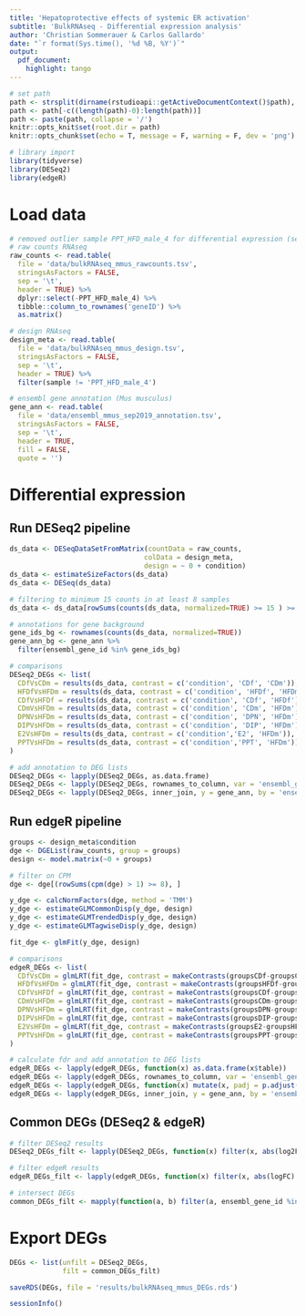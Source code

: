 ```yaml
---
title: 'Hepatoprotective effects of systemic ER activation'
subtitle: 'BulkRNAseq - Differential expression analysis'
author: 'Christian Sommerauer & Carlos Gallardo'
date: "`r format(Sys.time(), '%d %B, %Y')`"
output:
  pdf_document:
    highlight: tango
---
```


```r
# set path
path <- strsplit(dirname(rstudioapi::getActiveDocumentContext()$path), '/')[[1]]
path <- path[-c((length(path)-0):length(path))]
path <- paste(path, collapse = '/')
knitr::opts_knit$set(root.dir = path)
knitr::opts_chunk$set(echo = T, message = F, warning = F, dev = 'png')

```

```r
# library import
library(tidyverse)
library(DESeq2)
library(edgeR)

```


# Load data

```r
# removed outlier sample PPT_HFD_male_4 for differential expression (see PCA plot, fig. 1C)
# raw counts RNAseq
raw_counts <- read.table(
  file = 'data/bulkRNAseq_mmus_rawcounts.tsv',
  stringsAsFactors = FALSE,
  sep = '\t',
  header = TRUE) %>%
  dplyr::select(-PPT_HFD_male_4) %>%
  tibble::column_to_rownames('geneID') %>%
  as.matrix() 

# design RNAseq
design_meta <- read.table(
  file = 'data/bulkRNAseq_mmus_design.tsv',
  stringsAsFactors = FALSE,
  sep = '\t',
  header = TRUE) %>% 
  filter(sample != 'PPT_HFD_male_4')

# ensembl gene annotation (Mus musculus)
gene_ann <- read.table(
  file = 'data/ensembl_mmus_sep2019_annotation.tsv',
  stringsAsFactors = FALSE,
  sep = '\t',
  header = TRUE,
  fill = FALSE,
  quote = '')

```


# Differential expression

## Run DESeq2 pipeline

```r
ds_data <- DESeqDataSetFromMatrix(countData = raw_counts,
                                 colData = design_meta,
                                 design = ~ 0 + condition)
ds_data <- estimateSizeFactors(ds_data)
ds_data <- DESeq(ds_data)

# filtering to minimum 15 counts in at least 8 samples
ds_data <- ds_data[rowSums(counts(ds_data, normalized=TRUE) >= 15 ) >= 8, ]

# annotations for gene background
gene_ids_bg <- rownames(counts(ds_data, normalized=TRUE))
gene_ann_bg <- gene_ann %>% 
  filter(ensembl_gene_id %in% gene_ids_bg)

# comparisons
DESeq2_DEGs <- list(
  CDfVsCDm = results(ds_data, contrast = c('condition', 'CDf', 'CDm')),
  HFDfVsHFDm = results(ds_data, contrast = c('condition', 'HFDf', 'HFDm')),
  CDfVsHFDf = results(ds_data, contrast = c('condition', 'CDf', 'HFDf')),
  CDmVsHFDm = results(ds_data, contrast = c('condition', 'CDm', 'HFDm')),
  DPNVsHFDm = results(ds_data, contrast = c('condition', 'DPN', 'HFDm')),
  DIPVsHFDm = results(ds_data, contrast = c('condition', 'DIP', 'HFDm')),
  E2VsHFDm = results(ds_data, contrast = c('condition','E2', 'HFDm')),
  PPTVsHFDm = results(ds_data, contrast = c('condition','PPT', 'HFDm'))
)

# add annotation to DEG lists
DESeq2_DEGs <- lapply(DESeq2_DEGs, as.data.frame)
DESeq2_DEGs <- lapply(DESeq2_DEGs, rownames_to_column, var = 'ensembl_gene_id')
DESeq2_DEGs <- lapply(DESeq2_DEGs, inner_join, y = gene_ann, by = 'ensembl_gene_id')

```


## Run edgeR pipeline

```r
groups <- design_meta$condition
dge <- DGEList(raw_counts, group = groups)
design <- model.matrix(~0 + groups)

# filter on CPM
dge <- dge[(rowSums(cpm(dge) > 1) >= 8), ]

y_dge <- calcNormFactors(dge, method = 'TMM')
y_dge <- estimateGLMCommonDisp(y_dge, design)
y_dge <- estimateGLMTrendedDisp(y_dge, design)
y_dge <- estimateGLMTagwiseDisp(y_dge, design)

fit_dge <- glmFit(y_dge, design)

# comparisons
edgeR_DEGs <- list(
  CDfVsCDm = glmLRT(fit_dge, contrast = makeContrasts(groupsCDf-groupsCDm, levels = design)),
  HFDfVsHFDm = glmLRT(fit_dge, contrast = makeContrasts(groupsHFDf-groupsHFDm, levels = design)),
  CDfVsHFDf = glmLRT(fit_dge, contrast = makeContrasts(groupsCDf-groupsHFDf, levels = design)),
  CDmVsHFDm = glmLRT(fit_dge, contrast = makeContrasts(groupsCDm-groupsHFDm, levels = design)),
  DPNVsHFDm = glmLRT(fit_dge, contrast = makeContrasts(groupsDPN-groupsHFDm, levels = design)),
  DIPVsHFDm = glmLRT(fit_dge, contrast = makeContrasts(groupsDIP-groupsHFDm, levels = design)),
  E2VsHFDm = glmLRT(fit_dge, contrast = makeContrasts(groupsE2-groupsHFDm, levels = design)),
  PPTVsHFDm = glmLRT(fit_dge, contrast = makeContrasts(groupsPPT-groupsHFDm, levels = design))
)

# calculate fdr and add annotation to DEG lists
edgeR_DEGs <- lapply(edgeR_DEGs, function(x) as.data.frame(x$table))
edgeR_DEGs <- lapply(edgeR_DEGs, rownames_to_column, var = 'ensembl_gene_id')
edgeR_DEGs <- lapply(edgeR_DEGs, function(x) mutate(x, padj = p.adjust(PValue, method = 'fdr')))
edgeR_DEGs <- lapply(edgeR_DEGs, inner_join, y = gene_ann, by = 'ensembl_gene_id')

```


## Common DEGs (DESeq2 & edgeR)

```r
# filter DESeq2 results
DESeq2_DEGs_filt <- lapply(DESeq2_DEGs, function(x) filter(x, abs(log2FoldChange) > log2(1.75) & padj < 0.05))

# filter edgeR results
edgeR_DEGs_filt <- lapply(edgeR_DEGs, function(x) filter(x, abs(logFC) > log2(1.75) & padj < 0.05))

# intersect DEGs
common_DEGs_filt <- mapply(function(a, b) filter(a, ensembl_gene_id %in% b$ensembl_gene_id), DESeq2_DEGs_filt, edgeR_DEGs_filt, SIMPLIFY=FALSE)

```


# Export DEGs

```r
DEGs <- list(unfilt = DESeq2_DEGs,
             filt = common_DEGs_filt)

saveRDS(DEGs, file = 'results/bulkRNAseq_mmus_DEGs.rds')

```


```r
sessionInfo()

```
